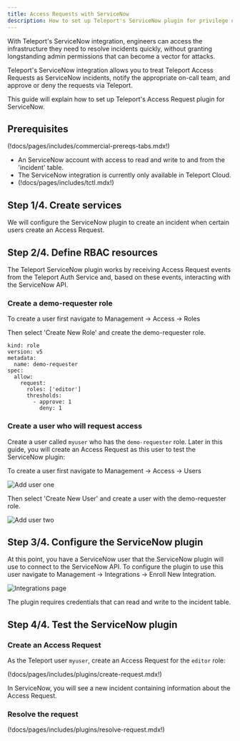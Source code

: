 ```yaml
---
title: Access Requests with ServiceNow
description: How to set up Teleport's ServiceNow plugin for privilege elevation approvals.
---
```


With Teleport's ServiceNow integration, engineers can access the infrastructure
they need to resolve incidents quickly, without granting longstanding admin permissions
that can become a vector for attacks.

Teleport's ServiceNow integration allows you to treat Teleport Access
Requests as ServiceNow incidents, notify the appropriate on-call team, and
approve or deny the requests via Teleport.

This guide will explain how to set up Teleport's Access Request plugin for
ServiceNow.

## Prerequisites

(!docs/pages/includes/commercial-prereqs-tabs.mdx!)

- An ServiceNow account with access to read and write to and from the 'incident' table.
- The ServiceNow integration is currently only available in Teleport Cloud.
- (!docs/pages/includes/tctl.mdx!)

## Step 1/4. Create services

We will configure the ServiceNow plugin to create an incident when
certain users create an Access Request.

## Step 2/4. Define RBAC resources

The Teleport ServiceNow plugin works by receiving Access Request events from the
Teleport Auth Service and, based on these events, interacting with the ServiceNow
API.

### Create a demo-requester role

To create a user first navigate to Management -> Access -> Roles

Then select 'Create New Role' and create the demo-requester role.

```
kind: role
version: v5
metadata:
  name: demo-requester
spec:
  allow:
    request:
      roles: ['editor']
      thresholds:
        - approve: 1
          deny: 1
```

### Create a user who will request access

Create a user called `myuser` who has the `demo-requester` role. Later in this
guide, you will create an Access Request as this user to test the ServiceNow
plugin:

To create a user first navigate to Management -> Access -> Users

![Add user one](../../../img/enterprise/plugins/servicenow/add-user-one.png)

Then select 'Create New User' and create a user with the demo-requester role.

![Add user two](../../../img/enterprise/plugins/servicenow/add-user-two.png)

## Step 3/4. Configure the ServiceNow plugin

At this point, you have a ServiceNow user that the ServiceNow plugin will use
to connect to the ServiceNow API. To configure the plugin to use this user navigate
to Management -> Integrations -> Enroll New Integration.

![Integrations page](../../../img/enterprise/plugins/servicenow/servicenow-integration-page.png)

The plugin requires credentials that can read and write to the incident table.

## Step 4/4. Test the ServiceNow plugin

### Create an Access Request

As the Teleport user `myuser`, create an Access Request for the `editor` role:

(!docs/pages/includes/plugins/create-request.mdx!)

In ServiceNow, you will see a new incident containing information about the
Access Request.

### Resolve the request

(!docs/pages/includes/plugins/resolve-request.mdx!)
